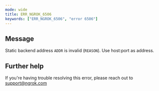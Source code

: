 ```yaml
---
mode: wide
title: ERR_NGROK_6506
keywords: ["ERR_NGROK_6506", "error 6506"]
---
```


## Message

Static backend address `ADDR` is invalid (`REASON`). Use host:port as address.

## Further help

If you're having trouble resolving this error, please reach out to [support@ngrok.com](mailto:support@ngrok.com?subject=Help%20with%20ERR_NGROK_6506)
